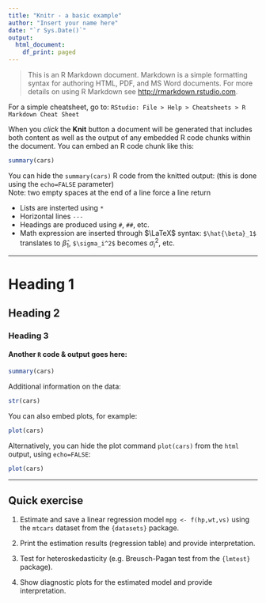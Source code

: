 ---
title: "Knitr - a basic example"
author: "Insert your name here"
date: "`r Sys.Date()`"
output:
  html_document:
    df_print: paged
---

> This is an R Markdown document. Markdown is a simple formatting syntax for authoring HTML, PDF, and MS Word documents. For more details on using R Markdown see <http://rmarkdown.rstudio.com>.

For a simple cheatsheet, go to: `RStudio: File > Help > Cheatsheets > R Markdown Cheat Sheet`  

When you *click* the **Knit** button a document will be generated that includes both content as well as the output of any embedded R code chunks within the document. You can embed an R code chunk like this:

```{r}
summary(cars)
```

You can hide the `summary(cars)` R code from the knitted output:
(this is done using the `echo=FALSE` parameter)  
Note: two empty spaces at the end of a line force a line return

* Lists are insterted using `*`
* Horizontal lines `---`
* Headings are produced using `#`, `##`, etc. 
* Math expression are inserted through $\LaTeX$ syntax: `$\hat{\beta}_1$` translates to $\hat{\beta}_1$, `$\sigma_i^2$` becomes $\sigma_i^2$, etc.

---

# Heading 1
## Heading 2
### Heading 3
#### Another `R` code \& output goes here:


```{r}
summary(cars)
```

Additional information on the data:
```{r, echo=T}
str(cars)
```


You can also embed plots, for example:

```{r, echo=T}
plot(cars)
```

Alternatively, you can hide the plot command `plot(cars)` from the `html` output, using `echo=FALSE`:

```{r, echo=FALSE}
plot(cars)
```


--- 

## Quick exercise

1. Estimate and save a linear regression model `mpg <- f(hp,wt,vs)` using the `mtcars` dataset from the `{datasets}` package.  

2. Print the estimation results (regression table) and provide interpretation.  

3. Test for heteroskedasticity (e.g. Breusch-Pagan test from the `{lmtest}` package).  

4. Show diagnostic plots for the estimated model and provide interpretation.  


```{r}


```
